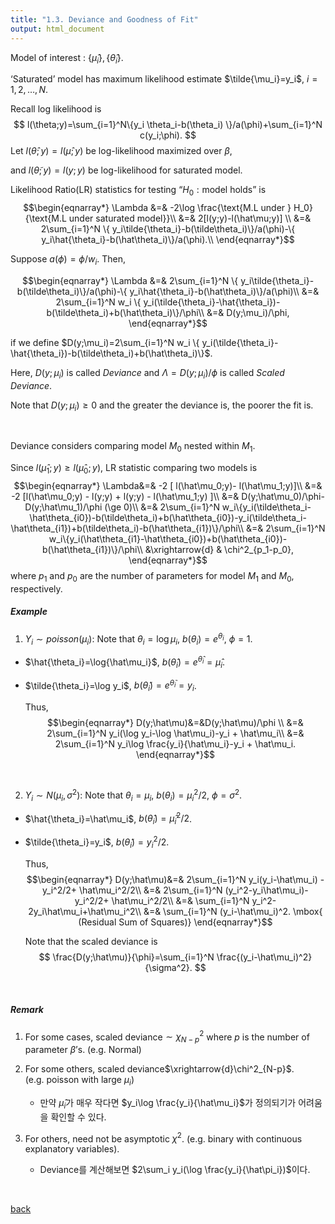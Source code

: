 ```yaml
---
title: "1.3. Deviance and Goodness of Fit"
output: html_document
---
```


Model of interest : $\{\hat\mu_i\},  \{\hat\theta_i\}$.

'Saturated' model has maximum likelihood estimate $\tilde{\mu_i}=y_i$, $i=1,2,\ldots,N$.

Recall log likelihood is
$$
l(\theta;y)=\sum_{i=1}^N\{y_i \theta_i-b(\theta_i) \}/a(\phi)+\sum_{i=1}^N c(y_i;\phi).
$$
Let $l(\hat{\theta};y)=l(\hat{\mu};y)$ be log-likelihood maximized over $\beta$, 

and $l(\tilde{\theta};y)=l(y;y)$ be log-likelihood for saturated model.

Likelihood Ratio(LR) statistics for testing "$H_0 : \mbox{model holds}$" is
$$\begin{eqnarray*}
\Lambda &=& -2\log \frac{\text{M.L under } H_0}{\text{M.L under saturated model}}\\
        &=& 2[l(y;y)-l(\hat\mu;y)] \\
        &=& 2\sum_{i=1}^N \{ y_i\tilde{\theta_i}-b(\tilde\theta_i)\}/a(\phi)-\{ y_i\hat{\theta_i}-b(\hat\theta_i)\}/a(\phi).\\
\end{eqnarray*}$$

Suppose $a(\phi)=\phi/w_i$. Then,

$$\begin{eqnarray*}
\Lambda &=& 2\sum_{i=1}^N \{ y_i\tilde{\theta_i}-b(\tilde\theta_i)\}/a(\phi)-\{ y_i\hat{\theta_i}-b(\hat\theta_i)\}/a(\phi)\\
&=& 2\sum_{i=1}^N w_i \{ y_i(\tilde{\theta_i}-\hat{\theta_i})-b(\tilde\theta_i)+b(\hat\theta_i)\}/\phi\\
&=& D(y;\mu_i)/\phi,
\end{eqnarray*}$$

if we define $D(y;\mu_i)=2\sum_{i=1}^N w_i \{ y_i(\tilde{\theta_i}-\hat{\theta_i})-b(\tilde\theta_i)+b(\hat\theta_i)\}$.

Here, $D(y;\mu_i)$ is called *Deviance* and $\Lambda=D(y;\mu_i)/\phi$ is called *Scaled Deviance*.

Note that $D(y;\mu_i)\ge 0$ and the greater the deviance is, the poorer the fit is.

&nbsp;&nbsp;

Deviance considers comparing model $M_0$ nested within $M_1$.

Since $l(\hat\mu_1;y)\ge l(\hat\mu_0;y)$, LR statistic comparing two models is
$$\begin{eqnarray*}
\Lambda&=& -2 [ l(\hat\mu_0;y)- l(\hat\mu_1;y)]\\
       &=& -2 [l(\hat\mu_0;y) - l(y;y) + l(y;y) - l(\hat\mu_1;y) ]\\ 
       &=& D(y;\hat\mu_0)/\phi-D(y;\hat\mu_1)/\phi (\ge 0)\\
       &=& 2\sum_{i=1}^N w_i\{y_i(\tilde\theta_i-\hat\theta_{i0})-b(\tilde\theta_i)+b(\hat\theta_{i0})-y_i(\tilde\theta_i-\hat\theta_{i1})+b(\tilde\theta_i)-b(\hat\theta_{i1})\}/\phi\\
       &=& 2\sum_{i=1}^N w_i\{y_i(\hat\theta_{i1}-\hat\theta_{i0})+b(\hat\theta_{i0})-b(\hat\theta_{i1})\}/\phi\\
       &\xrightarrow{d} & \chi^2_{p_1-p_0},
\end{eqnarray*}$$
where $p_1$ and $p_0$ are the number of parameters for model $M_1$ and $M_0$, respectively.

##### Example

1. $Y_i \sim poisson(\mu_i)$: Note that $\theta_i=\log\mu_i$, $b(\theta_i)=e^{\theta_i}$, $\phi=1$.

  * $\hat{\theta_i}=\log{\hat\mu_i}$, $b(\hat\theta_i)=e^{\hat\theta_i}=\hat\mu_i$.
  
  * $\tilde{\theta_i}=\log y_i$, $b(\tilde\theta_i)=e^{\tilde\theta_i}=y_i$.
  
    Thus, 
    $$\begin{eqnarray*} D(y;\hat\mu)&=&D(y;\hat\mu)/\phi \\
    &=& 2\sum_{i=1}^N y_i(\log y_i-\log \hat\mu_i)-y_i + \hat\mu_i\\
    &=& 2\sum_{i=1}^N y_i\log \frac{y_i}{\hat\mu_i}-y_i + \hat\mu_i.
    \end{eqnarray*}$$

&nbsp;

2. $Y_i \sim N(\mu_i, \sigma^2)$: Note that $\theta_i=\mu_i$, $b(\theta_i)=\mu_i^2/2$, $\phi=\sigma^2$.

  * $\hat{\theta_i}=\hat\mu_i$, $b(\hat\theta_i)=\hat\mu_i^2/2$.
  
  * $\tilde{\theta_i}=y_i$, $b(\tilde\theta_i)=y_i^2/2$.
  
    Thus, 
    $$\begin{eqnarray*} D(y;\hat\mu)&=& 2\sum_{i=1}^N y_i(y_i-\hat\mu_i) -y_i^2/2+ \hat\mu_i^2/2\\
    &=& 2\sum_{i=1}^N (y_i^2-y_i\hat\mu_i)-y_i^2/2+ \hat\mu_i^2/2\\
    &=& \sum_{i=1}^N y_i^2-2y_i\hat\mu_i+\hat\mu_i^2\\
    &=& \sum_{i=1}^N (y_i-\hat\mu_i)^2. \mbox{ (Residual Sum of Squares)}
    \end{eqnarray*}$$
    
    Note that the scaled deviance is
    $$
    \frac{D(y;\hat\mu)}{\phi}=\sum_{i=1}^N \frac{(y_i-\hat\mu_i)^2}{\sigma^2}.
    $$
    
    
&nbsp;&nbsp;

##### Remark
1. For some cases, scaled deviance$\sim \chi^2_{N-p}$ where $p$ is the number of parameter $\beta$'s.  (e.g. Normal)

2. For some others, scaled deviance$\xrightarrow{d}\chi^2_{N-p}$. (e.g. poisson with large $\mu_i$)
  
    * 만약 $\hat\mu_i$가 매우 작다면 $y_i\log \frac{y_i}{\hat\mu_i}$가 정의되기가 어려움을 확인할 수 있다.
  
3. For others, need not be asymptotic $\chi^2$. (e.g. binary with continuous explanatory variables).

    * Deviance를 계산해보면 $2\sum_i y_i(\log \frac{y_i}{\hat\pi_i})$이다. 
    
&nbsp;&nbsp;

[back](../glm.html)
